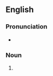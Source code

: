 {{also|abat-voix}}
==English==

===Pronunciation===
* {{a|US}} {{IPA|/ɑ.ˌbɑv.ˈwɑ/|lang=en}}

===Noun===
{{en-noun|abatvoix}}

# {{alternative form of|abat-voix|lang=en}}